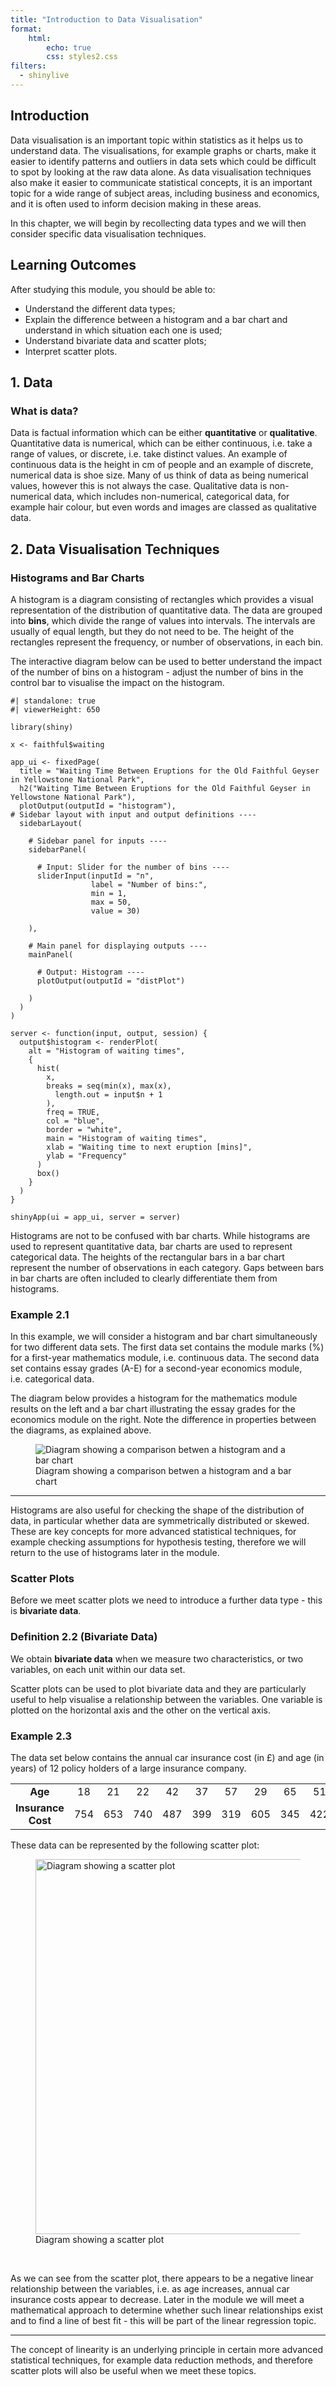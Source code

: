 ```yaml
---
title: "Introduction to Data Visualisation"
format: 
    html:
        echo: true
        css: styles2.css
filters:
  - shinylive
---
```


## Introduction {.unnumbered}

Data visualisation is an important topic within statistics as it helps us to understand data. 
The visualisations, for example graphs or charts, make it easier to identify patterns and outliers in 
data sets which could be difficult to spot by looking at the raw data alone. As data visualisation techniques also 
make it easier to communicate statistical concepts, it is an important topic for a wide range of subject areas, 
including business and economics, 
and it is often used to inform decision making in these areas.   


In this chapter, we will begin by recollecting data types and we will then consider specific data visualisation techniques. 

## Learning Outcomes {.unnumbered}

After studying this module, you should be able to:
  
* Understand the different data types;
* Explain the difference between a histogram and a bar chart and understand in which situation each one is used;
* Understand bivariate data and scatter plots;
* Interpret scatter plots.


## 1. Data {.unnumbered}

### What is data? {.unnumbered}

Data is factual information which can be either **quantitative** or **qualitative**. 
Quantitative data is numerical, which can be either continuous, i.e. take a range of values, or discrete,
i.e. take distinct values. An example of continuous data is the height in cm of people and an example of discrete, 
numerical data is shoe size. Many of us think of data as being numerical values, however this is not always the case. 
Qualitative data is non-numerical data, which includes non-numerical, categorical data, for example hair colour, 
but even words and images are classed as qualitative data. 


## 2. Data Visualisation Techniques {.unnumbered}

### Histograms and Bar Charts {.unnumbered}


A histogram is a diagram consisting of rectangles which provides a visual representation of the distribution 
of quantitative data. The data are grouped into **bins**, which divide the range of values into intervals. 
The intervals are usually of equal length, but they do not need to be. The height of the rectangles represent the 
frequency, or number of observations, in each bin. 

The interactive diagram below can be used to better understand the impact of the number of bins on a histogram - adjust the number 
of bins in the control bar to visualise the impact on the histogram.

```shinylive-r
#| standalone: true
#| viewerHeight: 650

library(shiny)

x <- faithful$waiting

app_ui <- fixedPage(
  title = "Waiting Time Between Eruptions for the Old Faithful Geyser in Yellowstone National Park",
  h2("Waiting Time Between Eruptions for the Old Faithful Geyser in Yellowstone National Park"),
  plotOutput(outputId = "histogram"),
# Sidebar layout with input and output definitions ----
  sidebarLayout(
    
    # Sidebar panel for inputs ----
    sidebarPanel(
      
      # Input: Slider for the number of bins ----
      sliderInput(inputId = "n",
                  label = "Number of bins:",
                  min = 1,
                  max = 50,
                  value = 30)
      
    ),
    
    # Main panel for displaying outputs ----
    mainPanel(
      
      # Output: Histogram ----
      plotOutput(outputId = "distPlot")
      
    )
  )
)

server <- function(input, output, session) {
  output$histogram <- renderPlot(
    alt = "Histogram of waiting times",
    {
      hist(
        x,
        breaks = seq(min(x), max(x),
          length.out = input$n + 1
        ),
        freq = TRUE,
        col = "blue",
        border = "white",
        main = "Histogram of waiting times",
        xlab = "Waiting time to next eruption [mins]",
        ylab = "Frequency"
      )
      box()
    }
  )
}

shinyApp(ui = app_ui, server = server)
```


Histograms are not to be confused with bar charts. While histograms are used to represent quantitative data, bar charts are used to represent categorical data. The heights of the rectangular bars in a bar chart represent the number of observations in each category. Gaps between bars in bar charts are often included to clearly differentiate them from histograms. 


### Example 2.1 {.unnumbered}

In this example, we will consider a histogram and bar chart simultaneously for two different data sets. The first data set contains the module marks (%) for a first-year mathematics module, i.e. continuous data. The second data set contains essay grades (A-E) for a second-year economics module, i.e. categorical data. 

The diagram below provides a histogram for the mathematics module results on the left and a bar chart illustrating the essay grades for the economics module on the right. Note the difference in properties between the diagrams, as explained above.

![Diagram showing a comparison betwen a histogram and a bar chart](Example1.png)




---------

 Histograms are also useful for checking the shape of the distribution of data, in particular whether data are symmetrically distributed or skewed. These are key concepts for more advanced statistical techniques, for example checking assumptions for hypothesis testing, therefore we will return to the use of histograms later in the module. 

### Scatter Plots {.unnumbered}

Before we meet scatter plots we need to introduce a further data type - this is **bivariate data**.

### Definition 2.2 (Bivariate Data) {.unnumbered}

We obtain **bivariate data** when we measure two characteristics, or two variables, on each unit within our data set. 

Scatter plots can be used to plot bivariate data and they are particularly useful to help visualise a relationship between the variables. One variable is plotted on the horizontal axis and the other on the vertical axis. 


### Example 2.3 {.unnumbered}

The data set below contains the annual car insurance cost (in £) and age (in years) of 12 policy holders of a large insurance company.

| | | | | | | | | | | | | |
|:---:|:---:|:---:|:---:|:---:|:---:|:---:|:---:|:---:|:---:|:---:|:---:|:---:|
| **Age** | 18 | 21 | 22 | 42 | 37 | 57 | 29 | 65 | 51 | 73 | 45 | 33
|**Insurance Cost** | 754 | 653 | 740 | 487 | 399 | 319 | 605 | 345 | 422 | 419 | 350 |510 


These data can be represented by the following scatter plot:


![Diagram showing a scatter plot](Example2.png){width=600}

\ 

As we can see from the scatter plot, there appears to be a negative linear relationship between the variables, i.e. as age increases, annual car insurance costs appear to decrease. Later in the module we will meet a mathematical approach to determine whether such linear relationships exist and to find a line of best fit - this will be part of the linear regression topic.

-------

The concept of linearity is an underlying principle in certain more advanced statistical techniques, for example data reduction methods, and therefore scatter plots will also be useful when we meet these topics. 


